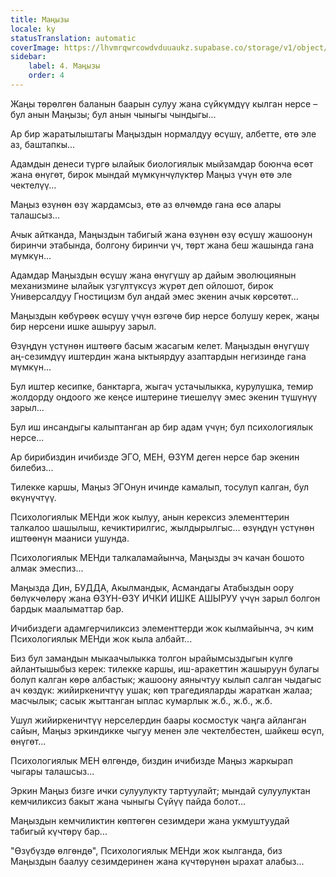 ```yaml
---
title: Маңызы
locale: ky
statusTranslation: automatic
coverImage: https://lhvmrqwrcowdvduuaukz.supabase.co/storage/v1/object/public/strapi-uploads/small_cover-tratado-de-psicologia-revolucionaria.webp-5e15e1cec4e0ebebcde5d7fc7565d8fd.webp
sidebar:
    label: 4. Маңызы
    order: 4
---
```

Жаңы төрөлгөн баланын баарын сулуу жана сүйкүмдүү кылган нерсе – бул анын Маңызы; бул анын чыныгы чындыгы...

Ар бир жаратылыштагы Маңыздын нормалдуу өсүшү, албетте, өтө эле аз, баштапкы...

Адамдын денеси түргө ылайык биологиялык мыйзамдар боюнча өсөт жана өнүгөт, бирок мындай мүмкүнчүлүктөр Маңыз үчүн өтө эле чектелүү...

Маңыз өзүнөн өзү жардамсыз, өтө аз өлчөмдө гана өсө алары талашсыз...

Ачык айтканда, Маңыздын табигый жана өзүнөн өзү өсүшү жашоонун биринчи этабында, болгону биринчи үч, төрт жана беш жашында гана мүмкүн...

Адамдар Маңыздын өсүшү жана өнүгүшү ар дайым эволюциянын механизмине ылайык үзгүлтүксүз жүрөт деп ойлошот, бирок Универсалдуу Гностицизм бул андай эмес экенин ачык көрсөтөт...

Маңыздын көбүрөөк өсүшү үчүн өзгөчө бир нерсе болушу керек, жаңы бир нерсени ишке ашыруу зарыл.

Өзүңдүн үстүнөн иштөөгө басым жасагым келет. Маңыздын өнүгүшү аң-сезимдүү иштердин жана ыктыярдуу азаптардын негизинде гана мүмкүн...

Бул иштер кесипке, банктарга, жыгач устачылыкка, курулушка, темир жолдорду оңдоого же кеңсе иштерине тиешелүү эмес экенин түшүнүү зарыл...

Бул иш инсандыгы калыптанган ар бир адам үчүн; бул психологиялык нерсе...

Ар бирибиздин ичибизде ЭГО, МЕН, ӨЗҮМ деген нерсе бар экенин билебиз...

Тилекке каршы, Маңыз ЭГОнун ичинде камалып, тосулуп калган, бул өкүнүчтүү.

Психологиялык МЕНди жок кылуу, анын керексиз элементтерин талкалоо шашылыш, кечиктирилгис, жылдырылгыс... өзүңдүн үстүнөн иштөөнүн мааниси ушунда.

Психологиялык МЕНди талкаламайынча, Маңызды эч качан бошото алмак эмеспиз...

Маңызда Дин, БУДДА, Акылмандык, Асмандагы Атабыздын оору бөлүкчөлөрү жана ӨЗҮН-ӨЗҮ ИЧКИ ИШКЕ АШЫРУУ үчүн зарыл болгон бардык маалыматтар бар.

Ичибиздеги адамгерчиликсиз элементтерди жок кылмайынча, эч ким Психологиялык МЕНди жок кыла албайт...

Биз бул замандын мыкаачылыкка толгон ырайымсыздыгын күлгө айлантышыбыз керек: тилекке каршы, иш-аракеттин жашыруун булагы болуп калган көрө албастык; жашоону аянычтуу кылып салган чыдагыс ач көздүк: жийиркеничтүү ушак; көп трагедияларды жараткан жалаа; масчылык; сасык жыттанган ыплас кумарлык ж.б., ж.б., ж.б.

Ушул жийиркеничтүү нерселердин баары космостук чаңга айланган сайын, Маңыз эркиндикке чыгуу менен эле чектелбестен, шайкеш өсүп, өнүгөт...

Психологиялык МЕН өлгөндө, биздин ичибизде Маңыз жаркырап чыгары талашсыз...

Эркин Маңыз бизге ички сулуулукту тартуулайт; мындай сулуулуктан кемчиликсиз бакыт жана чыныгы Сүйүү пайда болот...

Маңыздын кемчиликтин көптөгөн сезимдери жана укмуштуудай табигый күчтөрү бар...

"Өзүбүздө өлгөндө", Психологиялык МЕНди жок кылганда, биз Маңыздын баалуу сезимдеринен жана күчтөрүнөн ырахат алабыз...


